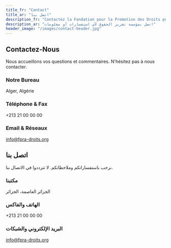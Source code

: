 ```yaml
---
title_fr: "Contact"
title_ar: "اتصل بنا"
description_fr: "Contactez la Fondation pour la Promotion des Droits pour toute question ou information"
description_ar: "اتصل بمؤسسة تعزيز الحقوق لأي استفسارات أو معلومات"
header_image: "/images/contact-header.jpg"
---
```


## Contactez-Nous

Nous accueillons vos questions et commentaires. N'hésitez pas à nous contacter.

### Notre Bureau
Alger, Algérie

### Téléphone & Fax
+213 21 00 00 00

### Email & Réseaux
info@fpra-droits.org

## اتصل بنا

نرحب باستفساراتكم وملاحظاتكم. لا تترددوا في الاتصال بنا.

### مكتبنا
الجزائر العاصمة، الجزائر

### الهاتف والفاكس
+213 21 00 00 00

### البريد الإلكتروني والشبكات
info@fpra-droits.org 
